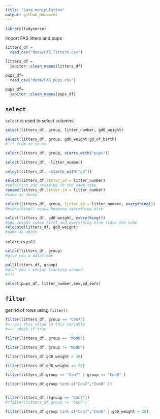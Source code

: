 ```yaml
---
title: "Data manipulation"
output: github_document
---
```

```r
library(tidyverse)
```

Import FAS litters and pups

```r
litters_df =
  read_csv("data/FAS_litters.csv")

litters_df =
  janitor::clean_names(litters_df)

pups_df= 
  read_csv("data/FAS_pups.csv")

pups_df=
  janitor::clean_names(pups_df)
```

## `select`

`select` is used to select columns!

```r
select(litters_df, group, litter_number, gd0_weight)

select(litters_df, group, gd0_weight:gd_of_birth)
#":" from xx to xx

select(litters_df, group, starts_with("pups"))

select(litters_df, -litter_number)

select(litters_df, -starts_with("gd"))

select(litters_df,litter_id = litter_number)
#selecting and renaming in the same time
rename(litters_df,litter_id = litter_number)
#same as above

select(litters_df, group, litter_id = litter_number, everything())
#everything() means keeping everything else

select(litters_df, gd0_weight, everything())
#gd0_weight comes first and everything else stays the same
relocate(litters_df, gd0_weight)
#same as above
```

`select` vs `pull`

```r
select(litters_df, group)
#give you a dataframe

pull(litters_df, group)
#give you a vector floating around
#???
```

```r
select(pups_df, litter_number,sex,pd_ears)
```

## `filter`

get rid of rows using `filter()`

```r
filter(litters_df, group == "Con7")
#=: put this value in this variable 
#==: check if true

filter(litters_df, group == "Mod8")

filter(litters_df, group != "Mod8")

filter(litters_df,gd0_weight > 20)

filter(litters_df,gd0_weight <= 20)

filter(litters_df,group == "Con7" | group == "Con8" )

filter(litters_df,group %in% c("Con7","Con8" ))


filter(litters_df,!(group == "Con7"))
#?filter(litters_df,group != "Con7")

filter(litters_df,group %in% c("Con7","Con8" ),gd0_weight > 20)


```